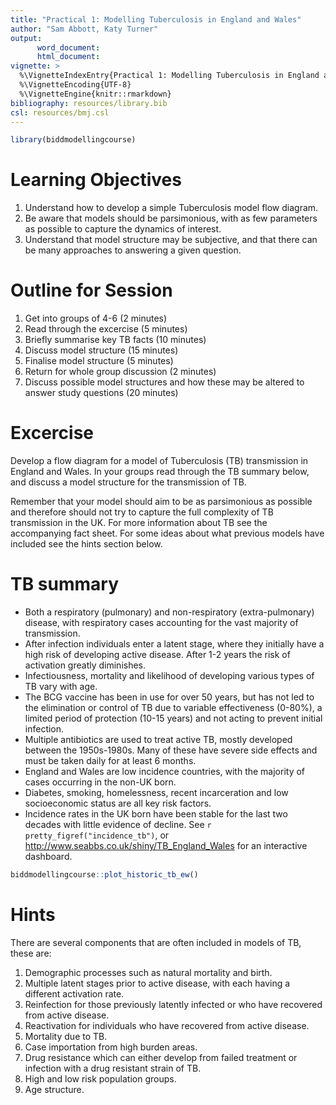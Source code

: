 ```yaml
---
title: "Practical 1: Modelling Tuberculosis in England and Wales"
author: "Sam Abbott, Katy Turner"
output: 
      word_document:
      html_document:
vignette: >
  %\VignetteIndexEntry{Practical 1: Modelling Tuberculosis in England and Wales}
  %\VignetteEncoding{UTF-8}
  %\VignetteEngine{knitr::rmarkdown}
bibliography: resources/library.bib  
csl: resources/bmj.csl
---
```


```r
library(biddmodellingcourse)
```

# Learning Objectives

1. Understand how to develop a simple Tuberculosis model flow diagram.
1. Be aware that models should be parsimonious, with as few parameters as possible to capture the dynamics of interest.
1. Understand that model structure may be subjective, and that there can be many approaches to answering a given question.

# Outline for Session

1. Get into groups of 4-6 (2 minutes)
1. Read through the excercise (5 minutes)
1. Briefly summarise key TB facts (10 minutes)
1. Discuss model structure (15 minutes)
1. Finalise model structure (5 minutes) 
1. Return for whole group discussion (2 minutes)
1. Discuss possible model structures and how these may be altered to answer study questions (20 minutes)

# Excercise

Develop a flow diagram for a model of Tuberculosis (TB) transmission in England and Wales. In your groups read through the TB summary below, and discuss a model structure for the transmission of TB. 

Remember that your model should aim to be as parsimonious as possible and therefore should not try to capture the full complexity of TB transmission in the UK. For more information about TB see the accompanying fact sheet. For some ideas about what previous models have included see the hints section below. 


# TB summary

- Both a respiratory (pulmonary) and non-respiratory (extra-pulmonary) disease, with respiratory cases accounting for the vast majority of transmission.
- After infection individuals enter a latent stage, where they initially have a high risk of developing active disease. After 1-2 years the risk of activation greatly diminishes.
- Infectiousness, mortality and likelihood of developing various types of TB vary with age.
- The BCG vaccine has been in use for over 50 years, but  has not led to the elimination or control of TB due to variable effectiveness (0-80%), a limited period of protection (10-15 years) and not acting to prevent initial infection.
- Multiple antibiotics are used to treat active TB, mostly developed between the 1950s-1980s. Many of these have severe side effects and must be taken daily for at least 6 months.
- England and Wales are low incidence countries, with the majority of cases occurring in the non-UK born.
- Diabetes, smoking, homelessness, recent incarceration and low socioeconomic status are all key risk factors.
- Incidence rates in the UK born have been stable for the last two decades with little evidence of decline. See `r pretty_figref("incidence_tb")`, or [http://www.seabbs.co.uk/shiny/TB_England_Wales](http://www.seabbs.co.uk/shiny/TB_England_Wales) for an interactive dashboard.

```r
biddmodellingcourse::plot_historic_tb_ew()
```

# Hints

There are several components that are often included in models of TB, these are:

1. Demographic processes such as natural mortality and birth.
1. Multiple latent stages prior to active disease, with each having a different activation rate.
1. Reinfection for those previously latently infected or who have recovered from active disease.
1. Reactivation for individuals who have recovered from active disease.
1. Mortality due to TB.
1. Case importation from high burden areas.
1. Drug resistance which can either develop from failed treatment or infection with a drug resistant strain of TB.
1. High and low risk population groups.
1. Age structure.

